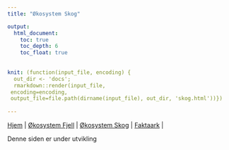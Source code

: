 ```yaml
---
title: "Økosystem Skog"

output:
  html_document:
    toc: true
    toc_depth: 6
    toc_float: true
    
    
knit: (function(input_file, encoding) {
  out_dir <- 'docs';
  rmarkdown::render(input_file,
 encoding=encoding,
 output_file=file.path(dirname(input_file), out_dir, 'skog.html'))})
 
---
```



[Hjem](https://ninanor.github.io/IBECA) | 
[Økosystem Fjell](https://ninanor.github.io/IBECA/fjell) |
[Økosystem Skog](https://ninanor.github.io/IBECA/skog) |
[Faktaark](https://ninanor.github.io/IBECA/faktaark) |


Denne siden er under utvikling

